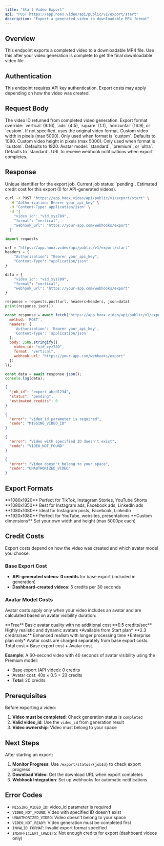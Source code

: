 ```yaml
---
title: "Start Video Export"
api: "POST https://app.hoox.video/api/public/v1/export/start"
description: "Export a generated video to downloadable MP4 format"
---
```


## Overview

This endpoint exports a completed video to a downloadable MP4 file. Use this after your video generation is complete to get the final downloadable video file.

## Authentication

<Info>
This endpoint requires API key authentication. Export costs may apply depending on how the video was created.
</Info>

## Request Body

<ParamField body="video_id" type="string" required>
  The video ID returned from completed video generation.
</ParamField>

<ParamField body="format" type="string">
  Export format override: `vertical` (9:16), `ads` (4:5), `square` (1:1), `horizontal` (16:9), or `custom`.
  If not specified, uses the original video format.
</ParamField>

<ParamField body="width" type="number">
  Custom video width in pixels (max 5000). Only used when format is `custom`. Defaults to 1080.
</ParamField>

<ParamField body="height" type="number">
  Custom video height in pixels (max 5000). Only used when format is `custom`. Defaults to 1920.
</ParamField>

<ParamField body="avatar_model" type="string">
  Avatar model: `standard`, `premium`, or `ultra`. Defaults to `standard`.
</ParamField>

<ParamField body="webhook_url" type="string">
  URL to receive webhook notifications when export completes.
</ParamField>

## Response

<ResponseField name="job_id" type="string">
  Unique identifier for the export job.
</ResponseField>

<ResponseField name="status" type="string">
  Current job status: `pending`.
</ResponseField>

<ResponseField name="estimated_credits" type="number">
  Estimated credit cost for this export (0 for API-generated videos).
</ResponseField>

<RequestExample>

```bash cURL
curl -X POST "https://app.hoox.video/api/public/v1/export/start" \
  -H "Authorization: Bearer your_api_key" \
  -H "Content-Type: application/json" \
  -d '{
    "video_id": "vid_xyz789",
    "format": "vertical",
    "webhook_url": "https://your-app.com/webhooks/export"
  }'
```

```python Python
import requests

url = "https://app.hoox.video/api/public/v1/export/start"
headers = {
    "Authorization": "Bearer your_api_key",
    "Content-Type": "application/json"
}

data = {
    "video_id": "vid_xyz789",
    "format": "vertical",
    "webhook_url": "https://your-app.com/webhooks/export"
}

response = requests.post(url, headers=headers, json=data)
print(response.json())
```

```javascript JavaScript
const response = await fetch('https://app.hoox.video/api/public/v1/export/start', {
  method: 'POST',
  headers: {
    'Authorization': 'Bearer your_api_key',
    'Content-Type': 'application/json'
  },
  body: JSON.stringify({
    video_id: "vid_xyz789",
    format: "vertical",
    webhook_url: "https://your-app.com/webhooks/export"
  })
});

const data = await response.json();
console.log(data);
```

</RequestExample>

<ResponseExample>

```json Response
{
  "job_id": "export_abcd1234",
  "status": "pending",
  "estimated_credits": 0
}
```

```json Error 400 - Missing Video ID
{
  "error": "video_id parameter is required",
  "code": "MISSING_VIDEO_ID"
}
```

```json Error 404 - Video Not Found
{
  "error": "Video with specified ID doesn't exist",
  "code": "VIDEO_NOT_FOUND"
}
```

```json Error 403 - Unauthorized Video
{
  "error": "Video doesn't belong to your space",
  "code": "UNAUTHORIZED_VIDEO"
}
```

</ResponseExample>

## Export Formats

<CardGroup cols={2}>
  <Card title="Vertical (9:16)" icon="mobile">
    **1080x1920**
    Perfect for TikTok, Instagram Stories, YouTube Shorts
  </Card>
  <Card title="Ads (4:5)" icon="rectangle-vertical">
    **1080x1350**
    Best for Instagram ads, Facebook ads, LinkedIn ads
  </Card>
  <Card title="Square (1:1)" icon="square">
    **1080x1080**
    Ideal for Instagram posts, Facebook, LinkedIn
  </Card>
  <Card title="Horizontal (16:9)" icon="rectangle-wide">
    **1920x1080**
    Perfect for YouTube, websites, presentations
  </Card>
  <Card title="Custom" icon="sliders">
    **Custom dimensions**
    Set your own width and height (max 5000px each)
  </Card>
</CardGroup>

## Credit Costs

Export costs depend on how the video was created and which avatar model you choose:

### Base Export Cost

- **API-generated videos**: **0 credits** for base export (included in generation)
- **Dashboard-created videos**: 5 credits per 30 seconds

### Avatar Model Costs

Avatar costs apply only when your video includes an avatar and are calculated based on avatar visibility duration:

<CardGroup cols={3}>
  <Card title="Standard" icon="zap">
    **Free**
    Basic avatar quality with no additional cost
  </Card>
  <Card title="Premium" icon="gem">
    **0.5 credits/sec**
    Highly realistic and dynamic avatars
    *Available from Start plan*
  </Card>
  <Card title="Ultra" icon="crown">
    **2.3 credits/sec**
    Enhanced realism with longer processing time
    *Enterprise plan only*
  </Card>
</CardGroup>

<Info>
Avatar costs are charged separately from base export costs. Total cost = Base export cost + Avatar cost.
</Info>

**Example**: A 60-second video with 40 seconds of avatar visibility using the Premium model:
- Base export (API video): 0 credits
- Avatar cost: 40s × 0.5 = 20 credits
- **Total**: 20 credits

## Prerequisites

Before exporting a video:

1. **Video must be completed**: Check generation status is `completed`
2. **Valid video_id**: Use the `video_id` from generation result
3. **Video ownership**: Video must belong to your space

## Next Steps

After starting an export:

1. **Monitor Progress**: Use `/export/status/{jobId}` to check export progress
2. **Download Video**: Get the download URL when export completes
3. **Webhook Integration**: Set up webhooks for automatic notifications

## Error Codes

- `MISSING_VIDEO_ID`: video_id parameter is required
- `VIDEO_NOT_FOUND`: Video with specified ID doesn't exist
- `UNAUTHORIZED_VIDEO`: Video doesn't belong to your space
- `VIDEO_NOT_READY`: Video generation must be completed first
- `INVALID_FORMAT`: Invalid export format specified
- `INSUFFICIENT_CREDITS`: Not enough credits for export (dashboard videos only)